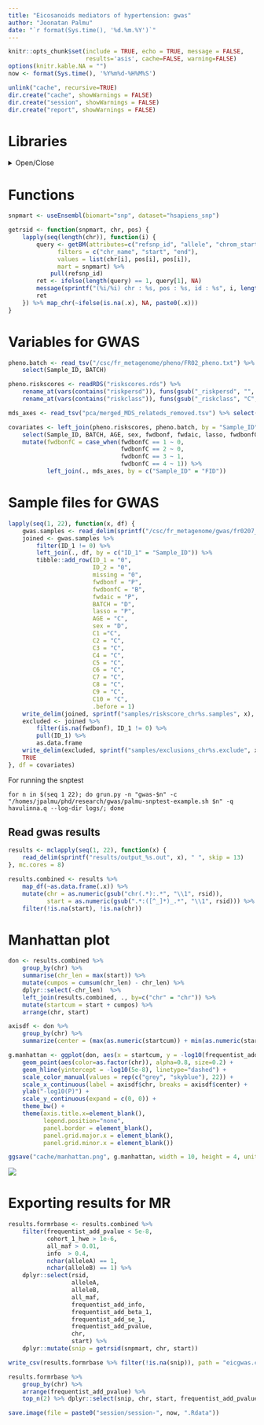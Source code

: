```yaml
---
title: "Eicosanoids mediators of hypertension: gwas"
author: "Joonatan Palmu"
date: "`r format(Sys.time(), '%d.%m.%Y')`"
---
```



```r
knitr::opts_chunk$set(include = TRUE, echo = TRUE, message = FALSE,
                      results='asis', cache=FALSE, warning=FALSE)
options(knitr.kable.NA = "")
now <- format(Sys.time(), '%Y%m%d-%H%M%S')
```

```r
unlink("cache", recursive=TRUE)
dir.create("cache", showWarnings = FALSE)
dir.create("session", showWarnings = FALSE)
dir.create("report", showWarnings = FALSE)
```

# Libraries

<details>
  <summary>Open/Close</summary>

```r
library(knitr)
library(tidyr)
library(broom)
library(readr)
library(dplyr)
library(purrr)
library(ggplot2)
library(parallel)
library(biomaRt)
```

</details>

# Functions

```r
snpmart <- useEnsembl(biomart="snp", dataset="hsapiens_snp")

getrsid <- function(snpmart, chr, pos) {
    lapply(seq(length(chr)), function(i) {
        query <- getBM(attributes=c("refsnp_id", "allele", "chrom_start", "chrom_strand"),
              filters = c("chr_name", "start", "end"),
              values = list(chr[i], pos[i], pos[i]),
              mart = snpmart) %>%
            pull(refsnp_id)
        ret <- ifelse(length(query) == 1, query[1], NA)
        message(sprintf("(%i/%i) chr : %s, pos : %s, id : %s", i, length(chr), chr[i], pos[i], ret))
        ret
    }) %>% map_chr(~ifelse(is.na(.x), NA, paste0(.x)))
}
```

# Variables for GWAS

```r
pheno.batch <- read_tsv("/csc/fr_metagenome/pheno/FR02_pheno.txt") %>%
    select(Sample_ID, BATCH)
```

```r
pheno.riskscores <- readRDS("riskscores.rds") %>%
    rename_at(vars(contains("riskpersd")), funs(gsub("_riskpersd", "", .))) %>%
    rename_at(vars(contains("riskclass")), funs(gsub("_riskclass", "C", .)))
```

```r
mds_axes <- read_tsv("pca/merged_MDS_relateds_removed.tsv") %>% select(-X14, -SOL, -IID)
```

```r
covariates <- left_join(pheno.riskscores, pheno.batch, by = "Sample_ID") %>%
    select(Sample_ID, BATCH, AGE, sex, fwdbonf, fwdaic, lasso, fwdbonfC) %>%
    mutate(fwdbonfC = case_when(fwdbonfC == 1 ~ 0,
                                fwdbonfC == 2 ~ 0,
                                fwdbonfC == 3 ~ 1,
                                fwdbonfC == 4 ~ 1)) %>%
           left_join(., mds_axes, by = c("Sample_ID" = "FID"))
```

# Sample files for GWAS

```r
lapply(seq(1, 22), function(x, df) {
    gwas.samples <- read_delim(sprintf("/csc/fr_metagenome/gwas/fr0207_METAG_chr%s.samples", x), " ")
    joined <- gwas.samples %>%
        filter(ID_1 != 0) %>%
        left_join(., df, by = c("ID_1" = "Sample_ID")) %>%
        tibble::add_row(ID_1 = "0",
                        ID_2 = "0",
                        missing = "0",
                        fwdbonf = "P",
                        fwdbonfC = "B",
                        fwdaic = "P",
                        BATCH = "D",
                        lasso = "P",
                        AGE = "C",
                        sex = "D",
                        C1 ="C",
                        C2 = "C",
                        C3 = "C",
                        C4 = "C",
                        C5 = "C",
                        C6 = "C",
                        C7 = "C",
                        C8 = "C",
                        C9 = "C",
                        C10 = "C",
                        .before = 1) 
    write_delim(joined, sprintf("samples/riskscore_chr%s.samples", x), " ")
    excluded <- joined %>%
        filter(is.na(fwdbonf), ID_1 != 0) %>%
        pull(ID_1) %>%
        as.data.frame
    write_delim(excluded, sprintf("samples/exclusions_chr%s.exclude", x), " ", col_names = FALSE)
    TRUE
}, df = covariates)
```

For running the snptest

```
for n in $(seq 1 22); do grun.py -n "gwas-$n" -c "/homes/jpalmu/phd/research/gwas/palmu-snptest-example.sh $n" -q havulinna.q --log-dir logs/; done
```

## Read gwas results

```r
results <- mclapply(seq(1, 22), function(x) {
    read_delim(sprintf("results/output_%s.out", x), " ", skip = 13)
}, mc.cores = 8)

results.combined <- results %>%
    map_df(~as.data.frame(.x)) %>%
    mutate(chr = as.numeric(gsub("chr(.*):.*", "\\1", rsid)),
           start = as.numeric(gsub(".*:([^_]*)_.*", "\\1", rsid))) %>%
    filter(!is.na(start), !is.na(chr))
```

# Manhattan plot

```r
don <- results.combined %>% 
    group_by(chr) %>% 
    summarise(chr_len = max(start)) %>% 
    mutate(cumpos = cumsum(chr_len) - chr_len) %>%
    dplyr::select(-chr_len)  %>%
    left_join(results.combined, ., by=c("chr" = "chr")) %>%
    mutate(startcum = start + cumpos) %>%
    arrange(chr, start)

axisdf <- don %>%
    group_by(chr) %>%
    summarize(center = (max(as.numeric(startcum)) + min(as.numeric(startcum)))/2)

g.manhattan <- ggplot(don, aes(x = startcum, y = -log10(frequentist_add_pvalue))) +
    geom_point(aes(color=as.factor(chr)), alpha=0.8, size=0.2) +
    geom_hline(yintercept = -log10(5e-8), linetype="dashed") +
    scale_color_manual(values = rep(c("grey", "skyblue"), 22)) +
    scale_x_continuous(label = axisdf$chr, breaks = axisdf$center) +
    ylab("-log10(P)") +
    scale_y_continuous(expand = c(0, 0)) +
    theme_bw() +
    theme(axis.title.x=element_blank(),
          legend.position="none",
          panel.border = element_blank(),
          panel.grid.major.x = element_blank(),
          panel.grid.minor.x = element_blank())

ggsave("cache/manhattan.png", g.manhattan, width = 10, height = 4, unit = "in")
```

<img src = "cache/manhattan.png" >

# Exporting results for MR

```r
results.formrbase <- results.combined %>%
    filter(frequentist_add_pvalue < 5e-8,
           cohort_1_hwe > 1e-6,
           all_maf > 0.01,
           info  > 0.4,
           nchar(alleleA) == 1,
           nchar(alleleB) == 1) %>% 
    dplyr::select(rsid,
                  alleleA,
                  alleleB,
                  all_maf,
                  frequentist_add_info,
                  frequentist_add_beta_1,
                  frequentist_add_se_1,
                  frequentist_add_pvalue,
                  chr,
                  start) %>%
    dplyr::mutate(snip = getrsid(snpmart, chr, start))

write_csv(results.formrbase %>% filter(!is.na(snip)), path = "eicgwas.csv")
```

```r
results.formrbase %>%
    group_by(chr) %>%
    arrange(frequentist_add_pvalue) %>%
    top_n(2) %>% dplyr::select(snip, chr, start, frequentist_add_pvalue)
```


```r
save.image(file = paste0("session/session-", now, ".Rdata"))
```
